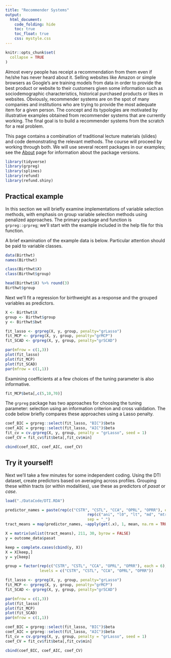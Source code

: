 ```yaml
---
title: "Recommender Systems"
output:
  html_document: 
    code_folding: hide
    toc: true
    toc_float: true
    css: mystyle.css
---
```


```r
knitr::opts_chunk$set(
  collapse = TRUE
)
```

Almost every people has receipt a recommendation from them even if he/she has never heard about it.  Selling websites like Amazon or simple browsers as Google’s are training models from data in order to provide the best product or website to their customers given some information such as sociodemographic characteristics, historical purchased products or likes in websites. Obviously, recommender systems are on the spot of many companies and institutions who are trying to provide the most adequate item for a given person.  The concept and its typologies are motivated by illustrative examples obtained from recommender systems that are currently working. The final goal is to build a recommender systems from the scratch for a real problem.

This page contains a combination of traditional lecture materials (slides) and code demonstrating the relevant methods. The course will proceed by working through both. We will use several recent packages in our examples; see the [About](./About.html) page for information about the package versions.

```r
library(tidyverse)
library(grpreg)
library(splines)
library(refund)
library(refund.shiny)
```

## Practical example

In this section we will briefly examine implementations of variable selection methods, with emphasis on group variable selection methods using penalized approaches. The primary package and function is `grpreg::grpreg`; we'll start with the example included in the help file for this function.

A brief examination of the example data is below. Particular attention should be paid to variable classes.
```r
data(Birthwt)
names(Birthwt)

class(Birthwt$X)
class(Birthwt$group)

head(Birthwt$X) %>% round(3)
Birthwt$group
```

Next we'll fit a regression for birthweight as a response and the grouped variables as predictors.
```r
X <- Birthwt$X
group <- Birthwt$group
y <- Birthwt$bwt

fit_lasso <- grpreg(X, y, group, penalty="grLasso")
fit_MCP <- grpreg(X, y, group, penalty="grMCP")
fit_SCAD <- grpreg(X, y, group, penalty="grSCAD")

par(mfrow = c(1,3))
plot(fit_lasso)
plot(fit_MCP)
plot(fit_SCAD)
par(mfrow = c(1,1))
```

Examining coefficients at a few choices of the tuning parameter is also informative.
```r
fit_MCP$beta[,c(5,10,70)]
```

The `grpreg` package has two approaches for choosing the tuning parameter: selection using an information criterion and cross validation. The code below briefly compares these approaches using a Lasso penalty.
```r
coef_BIC = grpreg::select(fit_lasso, "BIC")$beta
coef_AIC = grpreg::select(fit_lasso, "AIC")$beta
fit_cv = cv.grpreg(X, y, group, penalty = "grLasso", seed = 1)
coef_CV = fit_cv$fit$beta[,fit_cv$min]

cbind(coef_BIC, coef_AIC, coef_CV)
```


## Try it yourself!

Next we'll take a few minutes for some independent coding. Using the DTI dataset, create predictors based on averaging across profiles. Grouping these within tracts (or within modalities), use these as predictors of _pasat_ or _case_.

```r
load("./DataCode/DTI.RDA")

predictor_names = paste(rep(c("CSTR", "CSTL", "CCA", "OPRL", "OPRR"), each = 6), 
									rep(c("ani", "l0", "lt", "md", "mtr", "t2"), 5), 
									sep = "_")
tract_means = map(predictor_names, ~apply(get(.x), 1, mean, na.rm = TRUE))

X = matrix(unlist(tract_means), 211, 30, byrow = FALSE)
y = outcome_data$pasat

keep = complete.cases(cbind(y, X))
X = X[keep,]
y = y[keep]

group = factor(rep(c("CSTR", "CSTL", "CCA", "OPRL", "OPRR"), each = 6), 
               levels = c("CSTR", "CSTL", "CCA", "OPRL", "OPRR"))

fit_lasso <- grpreg(X, y, group, penalty="grLasso")
fit_MCP <- grpreg(X, y, group, penalty="grMCP")
fit_SCAD <- grpreg(X, y, group, penalty="grSCAD")

par(mfrow = c(1,3))
plot(fit_lasso)
plot(fit_MCP)
plot(fit_SCAD)
par(mfrow = c(1,1))

coef_BIC = grpreg::select(fit_lasso, "BIC")$beta
coef_AIC = grpreg::select(fit_lasso, "AIC")$beta
fit_cv = cv.grpreg(X, y, group, penalty = "grLasso", seed = 1)
coef_CV = fit_cv$fit$beta[,fit_cv$min]

cbind(coef_BIC, coef_AIC, coef_CV)
```
